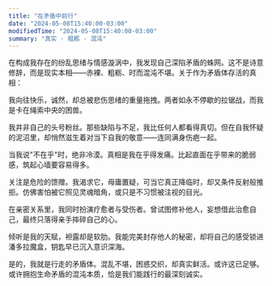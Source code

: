 ```yaml
---
title: "在矛盾中前行"
date: "2024-05-08T15:40:00-03:00"
modifiedTime: "2024-05-08T15:40:00-03:00"
summary: "真实 · 粗粝 · 混沌"
---
```


在构成我存在的纷乱思绪与情感漩涡中，我发现自己深陷矛盾的蛛网。这不是诗意修辞，而是现实本相——赤裸、粗粝、时而混沌不堪。关于作为矛盾体存活的真相：

我向往快乐，诚然，却总被悲伤思绪的重量拖拽。两者如永不停歇的拉锯战，而我是卡在绳索中央的困兽。

我并非自己的头号粉丝。那些缺陷与不足，我比任何人都看得真切。但在自我怀疑的泥沼里，却悄然滋生着对当下自我的敬意——连同满身伤疤一起。

当我说"不在乎"时，绝非冷漠。真相是我在乎得发痛。比起直面在乎带来的脆弱感，筑起心墙要容易得多。

关注是危险的馈赠。我渴求它，毋庸置疑，可当它真正降临时，却又条件反射般推拒。仿佛害怕被它照见灵魂暗角，或只是不习惯被注视的目光。

在亲密关系里，我同时扮演疗愈者与受伤者。曾试图修补他人，妄想借此治愈自己，最终只落得亲手摔碎自己的心。

倾听是我的天赋，袒露却是软肋。我能完美封存他人的秘密，却将自己的感受锁进潘多拉魔盒，钥匙早已沉入意识深海。

是的，我就是行走的矛盾体。混乱不堪，困惑交织，却真实鲜活。或许这已足够。或许拥抱生命矛盾的混沌本质，恰是我们能践行的最深刻诚实。
